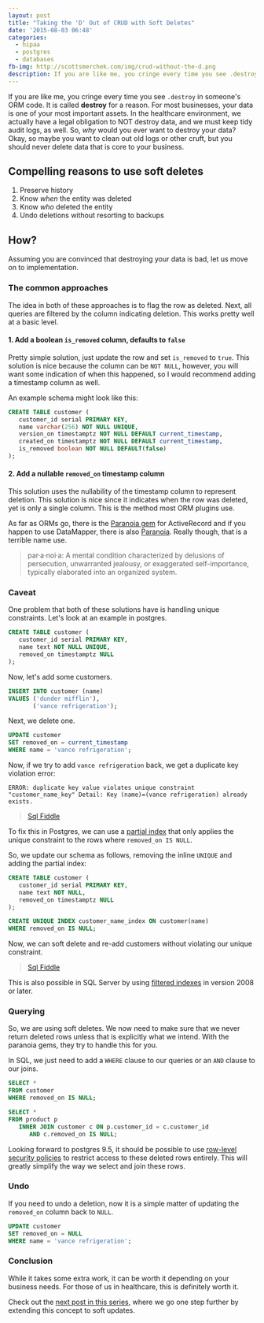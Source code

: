 ```yaml
---
layout: post
title: "Taking the 'D' Out of CRUD with Soft Deletes"
date: '2015-08-03 06:48'
categories:
  - hipaa
  - postgres
  - databases
fb-img: http://scottsmerchek.com/img/crud-without-the-d.png
description: If you are like me, you cringe every time you see .destroy in someone's ORM code. For most businesses, data is one of the most important assets. Here, we'll use soft deletes instead.
---
```


If you are like me, you cringe every time you see `.destroy` in someone's ORM code. It is called **destroy** for a reason. For most businesses, your data is one of your most important assets. In the healthcare environment, we actually have a legal obligation to NOT destroy data, and we must keep tidy audit logs, as well. So, _why_ would you ever want to destroy your data? Okay, so maybe you want to clean out old logs or other cruft, but you should never delete data that is core to your business.

## Compelling reasons to use soft deletes

1. Preserve history
2. Know _when_ the entity was deleted
3. Know _who_ deleted the entity
4. Undo deletions without resorting to backups

## How?

Assuming you are convinced that destroying your data is bad, let us move on to implementation.

### The common approaches

The idea in both of these approaches is to flag the row as deleted. Next, all queries are filtered by the column indicating deletion. This works pretty well at a basic level.

#### 1. Add a boolean `is_removed` column, defaults to `false`

Pretty simple solution, just update the row and set `is_removed` to `true`. This solution is nice because the column can be `NOT NULL`, however, you will want some indication of when this happened, so I would recommend adding a timestamp column as well.

An example schema might look like this:

```sql
CREATE TABLE customer (
   customer_id serial PRIMARY KEY,
   name varchar(256) NOT NULL UNIQUE,
   version_on timestamptz NOT NULL DEFAULT current_timestamp,
   created_on timestamptz NOT NULL DEFAULT current_timestamp,
   is_removed boolean NOT NULL DEFAULT(false)
);
```

#### 2. Add a nullable `removed_on` timestamp column

This solution uses the nullability of the timestamp column to represent deletion. This solution is nice since it indicates when the row was deleted, yet is only a single column. This is the method most ORM plugins use.

As far as ORMs go, there is the [Paranoia gem](https://rubygems.org/gems/paranoia) for ActiveRecord and if you happen to use DataMapper, there is also [Paranoia](http://datamapper.org/docs/misc.html). Really though, that is a terrible name use.

> par·a·noi·a: A mental condition characterized by delusions of persecution, unwarranted jealousy, or exaggerated self-importance, typically elaborated into an organized system.

### Caveat

One problem that both of these solutions have is handling unique constraints. Let's look at an example in postgres.

```sql
CREATE TABLE customer (
   customer_id serial PRIMARY KEY,
   name text NOT NULL UNIQUE,
   removed_on timestamptz NULL
);
```

Now, let's add some customers.

```sql
INSERT INTO customer (name)
VALUES ('dunder mifflin'),
       ('vance refrigeration');
```

Next, we delete one.

```sql
UPDATE customer
SET removed_on = current_timestamp
WHERE name = 'vance refrigeration';
```

Now, if we try to add `vance refrigeration` back, we get a duplicate key violation error:

```
ERROR: duplicate key value violates unique constraint "customer_name_key" Detail: Key (name)=(vance refrigeration) already exists.
```

> [Sql Fiddle](http://sqlfiddle.com/#!15/302b8/3)

To fix this in Postgres, we can use a [partial index](https://devcenter.heroku.com/articles/postgresql-indexes#partial-indexes) that only applies the unique constraint to the rows where `removed_on IS NULL`.

So, we update our schema as follows, removing the inline `UNIQUE` and adding the partial index:

```sql
CREATE TABLE customer (
   customer_id serial PRIMARY KEY,
   name text NOT NULL,
   removed_on timestamptz NULL
);

CREATE UNIQUE INDEX customer_name_index ON customer(name)
WHERE removed_on IS NULL;
```

Now, we can soft delete and re-add customers without violating our unique constraint.

> [Sql Fiddle](http://sqlfiddle.com/#!15/a10a3/1)

This is also possible in SQL Server by using [filtered indexes](https://msdn.microsoft.com/en-us/library/cc280372.aspx) in version 2008 or later.

### Querying

So, we are using soft deletes. We now need to make sure that we never return deleted rows unless that is explicitly what we intend. With the paranoia gems, they try to handle this for you.

In SQL, we just need to add a `WHERE` clause to our queries or an `AND` clause to our joins.

```sql
SELECT *
FROM customer
WHERE removed_on IS NULL;
```

```sql
SELECT *
FROM product p
   INNER JOIN customer c ON p.customer_id = c.customer_id
      AND c.removed_on IS NULL;
```

Looking forward to postgres 9.5, it should be possible to use [row-level security policies](http://www.depesz.com/2014/10/02/waiting-for-9-5-row-level-security-policies-rls/) to restrict access to these deleted rows entirely. This will greatly simplify the way we select and join these rows.

### Undo

If you need to undo a deletion, now it is a simple matter of updating the `removed_on` column back to `NULL`.

```sql
UPDATE customer
SET removed_on = NULL
WHERE name = 'vance refrigeration';
```

### Conclusion

While it takes some extra work, it can be worth it depending on your business needs. For those of us in healthcare, this is definitely worth it.

Check out the [next post in this series](/blog/2015-08-04-taking-the-d-out-of-crud-with-soft-updates), where we go one step further by extending this concept to soft updates.
